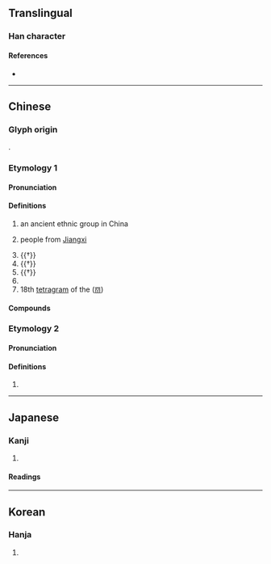{{character info}}
==Translingual==

===Han character===
{{Han char|rn=9|rad=人|as=10|sn=12|four=22234|canj=OBVK|ids=⿰亻奚}}

====References====
* {{Han ref|kx=0113.130|dkj=00959|dj=0241.040|hdz=10203.210|uh=5092|ud=20626|bh=D85D|bd=55389}}

----

==Chinese==
{{zh-forms}}

===Glyph origin===
{{Han etym}}
{{Han compound|人|奚|ls=psc|alt1=亻|c1=s|c2=p|t1=person}}.

===Etymology 1===
{{rfe|zh}}

====Pronunciation====
{{zh-pron
|m=xī
|c=hai4
|mc=y
|oc=y
|ma=
|cat=pn,n
}}

====Definitions====
{{zh-hanzi}}

# {{lb|zh|historical}} an ancient ethnic group in China
# {{lb|zh|obsolete}} people from [[Jiangxi]]
# {{†}} {{zh-alt-form|徯|to [[wait]]}}
# {{†}} {{zh-alt-form|蹊|tr=xī|[[footpath]]}}
# {{†}} {{zh-alt-form|奚}}
# {{surname|zh}}
# 18th [[tetragram]] of the {{w|Taixuanjing}} ([[𝌗]])

====Compounds====
{{zh-der|傒落|僥傒|傒倖}}

===Etymology 2===

====Pronunciation====
{{zh-pron
|m=xì
|c=hai6
|cat=v
}}

====Definitions====
{{zh-hanzi}}

# {{zh-alt-form|繫|tr=xì|to [[arrest]]; to [[imprison]]}}

----

==Japanese==

===Kanji===
{{ja-kanji|grade=|rs=人10}}

# {{rfdef|ja|sort=人10}}

====Readings====
{{ja-readings
|goon=げい
|kanon=けい
|kun=あや-うい<あや-ふい, つな-ぐ
}}

----

==Korean==

===Hanja===
{{ko-hanja|hangeul=혜|rv=hye|mr=hye}}

# {{rfdef|ko|sort=人10}}